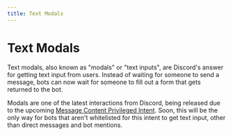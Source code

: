 ```yaml
---
title: Text Modals
---
```


# Text Modals

Text modals, also known as "modals" or "text inputs", are Discord's answer for getting text input from
users. Instead of waiting for someone to send a message, bots can now wait for someone to fill out a 
form that gets returned to the bot. 

Modals are one of the latest interactions from Discord, being released due to the upcoming
[Message Content Privileged Intent](../Popular-Topics/intents). Soon, this will be the only way for
bots that aren't whitelisted for this intent to get text input, other than direct messages and bot
mentions.
        

